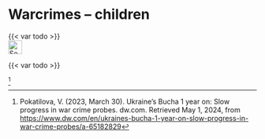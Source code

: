 # Warcrimes – children {#sec-warcrimes-children}

::: {.callout-caution title="Myth"}
{{< var todo >}}
[<br>![Search for topic in EUvsDisinfo](../all_common_img/EUvsDisinfo_400x240.jpg){height=2em}](https://euvsdisinfo.eu/disinformation-cases/?text=war%20(crimes%7Ccriminals)%20(children)&sort=relevance)
:::

::: {.callout-tip title="Truth"}
{{< var todo >}}
:::

[^warcrimes-children-1]  


[^warcrimes-children-1]:  Pokatilova, V. (2023, March 30). Ukraine’s Bucha 1 year on: Slow progress in war crime probes. dw.com. Retrieved May 1, 2024, from [https://www.dw.com/en/ukraines-bucha-1-year-on-slow-progress-in-war-crime-probes/a-65182829](https://www.dw.com/en/ukraines-bucha-1-year-on-slow-progress-in-war-crime-probes/a-65182829) 

